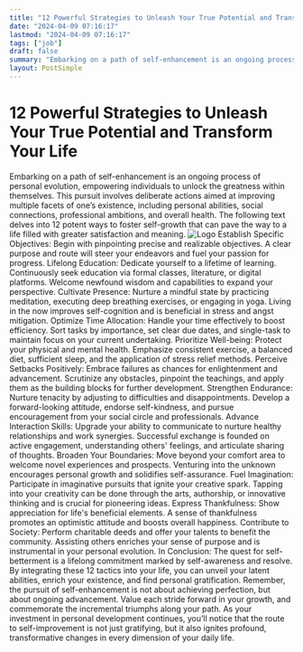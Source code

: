 ```yaml
---
title: "12 Powerful Strategies to Unleash Your True Potential and Transform Your Life"
date: "2024-04-09 07:16:17"
lastmod: "2024-04-09 07:16:17"
tags: ["job"]
draft: false
summary: "Embarking on a path of self-enhancement is an ongoing process of personal evolution, empowering individuals to unlock the greatness within themselves. This pursuit involves deliberate actions aimed at improving multiple facets of one’s existence, including personal abilities, social connections, professional ambitions, and overall health. The following text delves into 12 potent ways to foster self-growth that can pave the way to a life filled with greater satisfaction and meaning."
layout: PostSimple
---
```

# 12 Powerful Strategies to Unleash Your True Potential and Transform Your Life
Embarking on a path of self-enhancement is an ongoing process of personal evolution, empowering individuals to unlock the greatness within themselves. This pursuit involves deliberate actions aimed at improving multiple facets of one’s existence, including personal abilities, social connections, professional ambitions, and overall health. The following text delves into 12 potent ways to foster self-growth that can pave the way to a life filled with greater satisfaction and meaning.
<img alt="Logo" src="https://cdn.seniorsselection.com/src_image/af465f1fba1169a59759018239025242.webp"/>
Establish Specific Objectives:
Begin with pinpointing precise and realizable objectives. A clear purpose and route will steer your endeavors and fuel your passion for progress.
Lifelong Education:
Dedicate yourself to a lifetime of learning. Continuously seek education via formal classes, literature, or digital platforms. Welcome newfound wisdom and capabilities to expand your perspective.
Cultivate Presence:
Nurture a mindful state by practicing meditation, executing deep breathing exercises, or engaging in yoga. Living in the now improves self-cognition and is beneficial in stress and angst mitigation.
Optimize Time Allocation:
Handle your time effectively to boost efficiency. Sort tasks by importance, set clear due dates, and single-task to maintain focus on your current undertaking.
Prioritize Well-being:
Protect your physical and mental health. Emphasize consistent exercise, a balanced diet, sufficient sleep, and the application of stress relief methods.
Perceive Setbacks Positively:
Embrace failures as chances for enlightenment and advancement. Scrutinize any obstacles, pinpoint the teachings, and apply them as the building blocks for further development.
Strengthen Endurance:
Nurture tenacity by adjusting to difficulties and disappointments. Develop a forward-looking attitude, endorse self-kindness, and pursue encouragement from your social circle and professionals.
Advance Interaction Skills:
Upgrade your ability to communicate to nurture healthy relationships and work synergies. Successful exchange is founded on active engagement, understanding others' feelings, and articulate sharing of thoughts.
Broaden Your Boundaries:
Move beyond your comfort area to welcome novel experiences and prospects. Venturing into the unknown encourages personal growth and solidifies self-assurance.
Fuel Imagination:
Participate in imaginative pursuits that ignite your creative spark. Tapping into your creativity can be done through the arts, authorship, or innovative thinking and is crucial for pioneering ideas.
Express Thankfulness:
Show appreciation for life's beneficial elements. A sense of thankfulness promotes an optimistic attitude and boosts overall happiness.
Contribute to Society:
Perform charitable deeds and offer your talents to benefit the community. Assisting others enriches your sense of purpose and is instrumental in your personal evolution.
In Conclusion:
The quest for self-betterment is a lifelong commitment marked by self-awareness and resolve. By integrating these 12 tactics into your life, you can unveil your latent abilities, enrich your existence, and find personal gratification. Remember, the pursuit of self-enhancement is not about achieving perfection, but about ongoing advancement. Value each stride forward in your growth, and commemorate the incremental triumphs along your path. As your investment in personal development continues, you’ll notice that the route to self-improvement is not just gratifying, but it also ignites profound, transformative changes in every dimension of your daily life.
        